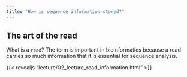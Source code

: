 ```yaml
---
title: "How is sequence information stored?"
---
```


## The art of the read

What is a `read`? The term is important in bioinformatics because a read carries so much information that it is essential for sequence analysis.

{{< revealjs "lecture/02_lecture_read_information.html" >}}